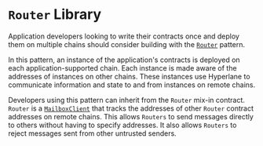 
# `Router` Library

Application developers looking to write their contracts once and deploy them on multiple chains should consider building with the [`Router`](https://github.com/hyperlane-xyz/hyperlane-monorepo/blob/main/solidity/contracts/Router.sol) pattern.

In this pattern, an instance of the application's contracts is deployed on each application-supported chain. Each instance is made aware of the addresses of instances on other chains. These instances use Hyperlane to communicate information and state to and from instances on remote chains.

<RouterDiagram/>

Developers using this pattern can inherit from the `Router` mix-in contract. `Router` is a [`MailboxClient`](./mailboxclient.mdx) that tracks the addresses of other `Router` contract addresses on remote chains. This allows `Routers` to send messages directly to others without having to specify addresses. It also allows `Routers` to reject messages sent from other untrusted senders.

```solidity file=<rootDir>/node_modules/@hyperlane-xyz/core/contracts/client/Router.sol
```
